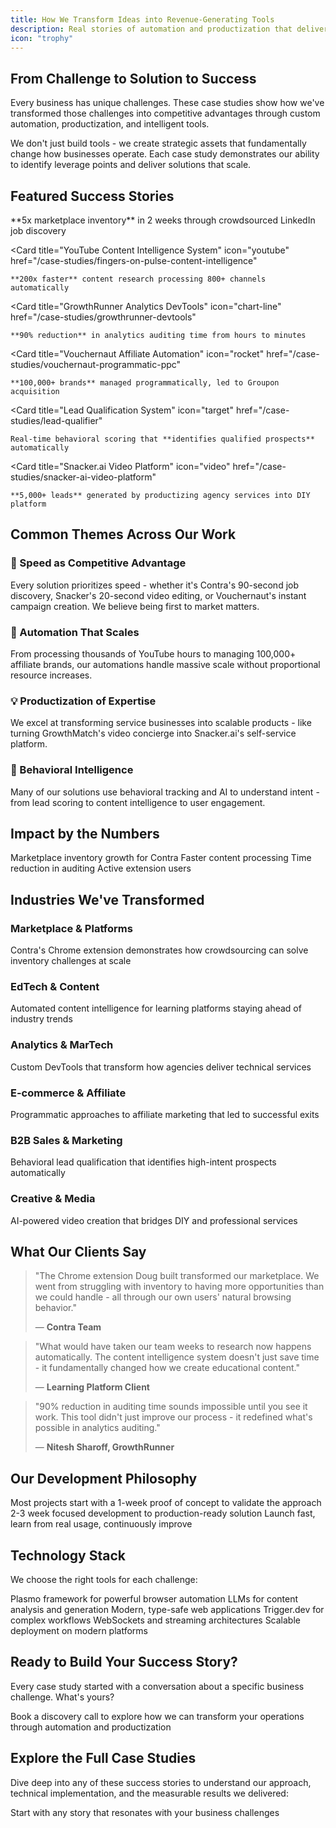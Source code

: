 ```yaml
---
title: How We Transform Ideas into Revenue-Generating Tools
description: Real stories of automation and productization that delivered measurable business impact
icon: "trophy"
---
```


## From Challenge to Solution to Success

Every business has unique challenges. These case studies show how we've transformed those challenges into competitive advantages through custom automation, productization, and intelligent tools.

<Card title="What Makes Our Approach Different" icon="sparkles">
  We don't just build tools - we create strategic assets that fundamentally change how businesses operate. Each case study demonstrates our ability to identify leverage points and deliver solutions that scale.
</Card>

## Featured Success Stories

<CardGroup cols={2}>
  <Card
    title="Contra's 20,000+ User Chrome Extension"
    icon="chrome"
    href="/case-studies/contra-linkedin-automation"
  >
    **5x marketplace inventory** in 2 weeks through crowdsourced LinkedIn job discovery
  </Card>

  <Card
    title="YouTube Content Intelligence System"
    icon="youtube"
    href="/case-studies/fingers-on-pulse-content-intelligence"
  >
    **200x faster** content research processing 800+ channels automatically
  </Card>

  <Card
    title="GrowthRunner Analytics DevTools"
    icon="chart-line"
    href="/case-studies/growthrunner-devtools"
  >
    **90% reduction** in analytics auditing time from hours to minutes
  </Card>

  <Card
    title="Vouchernaut Affiliate Automation"
    icon="rocket"
    href="/case-studies/vouchernaut-programmatic-ppc"
  >
    **100,000+ brands** managed programmatically, led to Groupon acquisition
  </Card>

  <Card
    title="Lead Qualification System"
    icon="target"
    href="/case-studies/lead-qualifier"
  >
    Real-time behavioral scoring that **identifies qualified prospects** automatically
  </Card>

  <Card
    title="Snacker.ai Video Platform"
    icon="video"
    href="/case-studies/snacker-ai-video-platform"
  >
    **5,000+ leads** generated by productizing agency services into DIY platform
  </Card>
</CardGroup>

## Common Themes Across Our Work

### 🚀 Speed as Competitive Advantage
Every solution prioritizes speed - whether it's Contra's 90-second job discovery, Snacker's 20-second video editing, or Vouchernaut's instant campaign creation. We believe being first to market matters.

### 🔄 Automation That Scales
From processing thousands of YouTube hours to managing 100,000+ affiliate brands, our automations handle massive scale without proportional resource increases.

### 💡 Productization of Expertise
We excel at transforming service businesses into scalable products - like turning GrowthMatch's video concierge into Snacker.ai's self-service platform.

### 🎯 Behavioral Intelligence
Many of our solutions use behavioral tracking and AI to understand intent - from lead scoring to content intelligence to user engagement.

## Impact by the Numbers

<CardGroup cols={4}>
  <Card title="5x" icon="chart-up">
    Marketplace inventory growth for Contra
  </Card>
  <Card title="200x" icon="gauge-high">
    Faster content processing
  </Card>
  <Card title="90%" icon="clock">
    Time reduction in auditing
  </Card>
  <Card title="20,000+" icon="users">
    Active extension users
  </Card>
</CardGroup>

## Industries We've Transformed

### Marketplace & Platforms
<Card href="/case-studies/contra-linkedin-automation">
  Contra's Chrome extension demonstrates how crowdsourcing can solve inventory challenges at scale
</Card>

### EdTech & Content
<Card href="/case-studies/fingers-on-pulse-content-intelligence">
  Automated content intelligence for learning platforms staying ahead of industry trends
</Card>

### Analytics & MarTech
<Card href="/case-studies/growthrunner-devtools">
  Custom DevTools that transform how agencies deliver technical services
</Card>

### E-commerce & Affiliate
<Card href="/case-studies/vouchernaut-programmatic-ppc">
  Programmatic approaches to affiliate marketing that led to successful exits
</Card>

### B2B Sales & Marketing
<Card href="/case-studies/lead-qualifier">
  Behavioral lead qualification that identifies high-intent prospects automatically
</Card>

### Creative & Media
<Card href="/case-studies/snacker-ai-video-platform">
  AI-powered video creation that bridges DIY and professional services
</Card>

## What Our Clients Say

> "The Chrome extension Doug built transformed our marketplace. We went from struggling with inventory to having more opportunities than we could handle - all through our own users' natural browsing behavior."
>
> — **Contra Team**

> "What would have taken our team weeks to research now happens automatically. The content intelligence system doesn't just save time - it fundamentally changed how we create educational content."
>
> — **Learning Platform Client**

> "90% reduction in auditing time sounds impossible until you see it work. This tool didn't just improve our process - it redefined what's possible in analytics auditing."
>
> — **Nitesh Sharoff, GrowthRunner**

## Our Development Philosophy

<Steps>
  <Step title="Rapid Prototyping">
    Most projects start with a 1-week proof of concept to validate the approach
  </Step>
  <Step title="Production Sprint">
    2-3 week focused development to production-ready solution
  </Step>
  <Step title="Iterative Improvement">
    Launch fast, learn from real usage, continuously improve
  </Step>
</Steps>

## Technology Stack

We choose the right tools for each challenge:

<CardGroup cols={3}>
  <Card title="Chrome Extensions" icon="chrome">
    Plasmo framework for powerful browser automation
  </Card>
  <Card title="AI Integration" icon="brain">
    LLMs for content analysis and generation
  </Card>
  <Card title="React & TypeScript" icon="react">
    Modern, type-safe web applications
  </Card>
  <Card title="Job Orchestration" icon="gears">
    Trigger.dev for complex workflows
  </Card>
  <Card title="Real-time Processing" icon="bolt">
    WebSockets and streaming architectures
  </Card>
  <Card title="Cloud Infrastructure" icon="cloud">
    Scalable deployment on modern platforms
  </Card>
</CardGroup>

## Ready to Build Your Success Story?

Every case study started with a conversation about a specific business challenge. What's yours?

<Card title="Let's Discuss Your Project" icon="phone" href="/contact">
  Book a discovery call to explore how we can transform your operations through automation and productization
</Card>

## Explore the Full Case Studies

Dive deep into any of these success stories to understand our approach, technical implementation, and the measurable results we delivered:

<CardGroup cols={1}>
  <Card title="Browse All Case Studies →" icon="arrow-right" href="/case-studies/contra-linkedin-automation">
    Start with any story that resonates with your business challenges
  </Card>
</CardGroup>